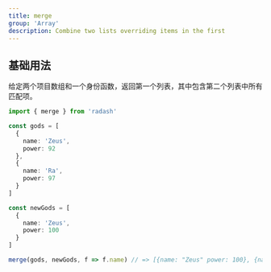 ```yaml
---
title: merge
group: 'Array'
description: Combine two lists overriding items in the first
---
```


## 基础用法

给定两个项目数组和一个身份函数，返回第一个列表，其中包含第二个列表中所有匹配项。

```ts
import { merge } from 'radash'

const gods = [
  {
    name: 'Zeus',
    power: 92
  },
  {
    name: 'Ra',
    power: 97
  }
]

const newGods = [
  {
    name: 'Zeus',
    power: 100
  }
]

merge(gods, newGods, f => f.name) // => [{name: "Zeus" power: 100}, {name: "Ra", power: 97}]
```

